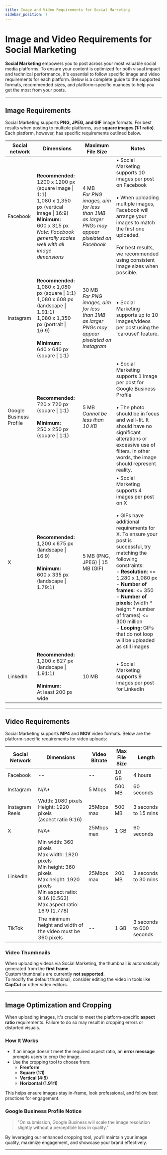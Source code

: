 ```yaml
---
title: Image and Video Requirements for Social Marketing
sidebar_position: 7
---
```


# Image and Video Requirements for Social Marketing

**Social Marketing** empowers you to post across your most valuable social media platforms. To ensure your content is optimized for both visual impact and technical performance, it's essential to follow specific image and video requirements for each platform. Below is a complete guide to the supported formats, recommended sizes, and platform-specific nuances to help you get the most from your posts.

---

## Image Requirements

Social Marketing supports **PNG, JPEG, and GIF** image formats. For best results when posting to multiple platforms, use **square images (1:1 ratio)**. Each platform, however, has specific requirements outlined below.


| Social network | Dimensions | Maximum File Size | Notes |
| -------------- | ---------- | ----------------- | ----- |
| Facebook | **Recommended:** <br />1200 x 1200 px (square image \| 1:1) <br />1,080 x 1,350 px (vertical image \| 16:9) <br />**Minimum:** <br />600 x 315 px <br />*Note: Facebook generally scales well with all image dimensions* | 4 MB <br />*For PNG images, aim for less than 1MB as larger PNGs may appear pixelated on Facebook* | • Social Marketing supports 10 images per post on Facebook <br /><br />• When uploading multiple images, Facebook will arrange your images to match the first one uploaded.<br /><br />For best results, we recommended using consistent image sizes when possible. |
| Instagram | **Recommended:** <br />1,080 x 1,080 px (square \| 1:1) <br />1,080 x 608 px (landscape \| 1.91:1) <br />1,080 x 1,350 px (portrait \| 16:9) <br /><br />**Minimum:** <br />640 x 640 px (square \| 1:1) | 30 MB <br />*For PNG images, aim for less than 1MB as larger PNGs may appear pixelated on Instagram* | • Social Marketing supports up to 10 images/videos per post using the 'carousel' feature. |
| Google Business Profile | **Recommended:** <br />720 x 720 px (square \| 1:1) <br /><br />**Minimum:** <br />250 x 250 px (square \| 1:1) | 5 MB <br />*Cannot be less than 10 KB* | • Social Marketing supports 1 image per post for Google Business Profile <br /><br />• The photo should be in focus and well-lit. It should have no significant alterations or excessive use of filters. In other words, the image should represent reality. |
| X | **Recommended:** <br />1,200 x 675 px (landscape \| 16:9) <br /><br />**Minimum:** <br />600 x 335 px (landscape \| 1.79:1) | 5 MB (PNG, JPEG) \| 15 MB (GIF) | • Social Marketing supports 4 images per post on X <br /><br />• GIFs have additional requirements for X. To ensure your post is successful, try matching the following constraints: <br />  - **Resolution**: \<= 1,280 x 1,080 px <br />  - **Number of frames:** \<= 350 <br />  - **Number of pixels:** (width * height * number of frames) \<= 300 million <br />  - **Looping:** GIFs that do not loop will be uploaded as still images |
| LinkedIn | **Recommended:** <br />1,200 x 627 px (landscape \| 1.91:1) <br /><br />**Minimum:** <br />At least 200 px wide | 10 MB | • Social Marketing supports 9 images per post for LinkedIn |

---

## Video Requirements

Social Marketing supports **MP4** and **MOV** video formats. Below are the platform-specific requirements for video uploads:

| Social Network | Dimensions | Video Bitrate | Max File Size | Length |
| -------------- | ---------- | ------------- | ------------- | ------ |
| Facebook | -- | -- | 10 GB | 4 hours |
| Instagram | N/A* | 5 Mbps | 500 MB | 60 seconds |
| Instagram Reels | Width: 1080 pixels<br />Height: 1920 pixels<br />(aspect ratio 9:16) | 25Mbps max | 500 MB | 3 seconds to 15 mins |
| X | N/A* | 25Mbps max | 1 GB | 60 seconds |
| LinkedIn | Min width: 360 pixels<br />Max width: 1920 pixels<br />Min height: 360 pixels<br />Max height: 1920 pixels<br />Min aspect ratio: 9:16 (0.563)<br />Max aspect ratio: 16:9 (1.778) | 25Mbps max | 200 MB | 3 seconds to 30 mins |
| TikTok | The minimum height and width of the video must be 360 pixels | -- | 1 GB | 3 seconds to 600 seconds |

### Video Thumbnails

When uploading videos via Social Marketing, the thumbnail is automatically generated from the **first frame**.  
Custom thumbnails are currently **not supported**.  
To modify the default thumbnail, consider editing the video in tools like **CapCut** or other video editors.

---

## Image Optimization and Cropping

When uploading images, it's crucial to meet the platform-specific **aspect ratio** requirements. Failure to do so may result in cropping errors or distorted visuals.

### How It Works

- If an image doesn't meet the required aspect ratio, an **error message** prompts users to crop the image.
- Use the cropping tool to choose from:
  - **Freeform**
  - **Square (1:1)**
  - **Vertical (4:5)**
  - **Horizontal (1.91:1)**

This helps ensure images stay in-frame, look professional, and follow best practices for engagement.

### Google Business Profile Notice

> "On submission, Google Business will scale the image resolution slightly without a perceptible loss in quality."

By leveraging our enhanced cropping tool, you’ll maintain your image quality, maximize engagement, and showcase your brand effectively.

---